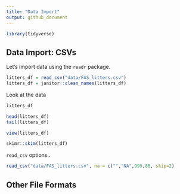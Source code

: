```yaml
---
title: "Data Import"
output: github_document
---
```


```r
library(tidyverse)
```

## Data Import: CSVs

Let's import data using the `readr` package.

```r
litters_df = read_csv("data/FAS_litters.csv")
litters_df = janitor::clean_names(litters_df)
```

Look at the data

```r
litters_df

head(litters_df)
tail(litters_df)
```

```r
view(litters_df)
```

```r
skimr::skim(litters_df)
```



`read_csv` options..

```r
read_csv("data/FAS_litters.csv", na = c("","NA",999,88, skip=2)
```


## Other File Formats